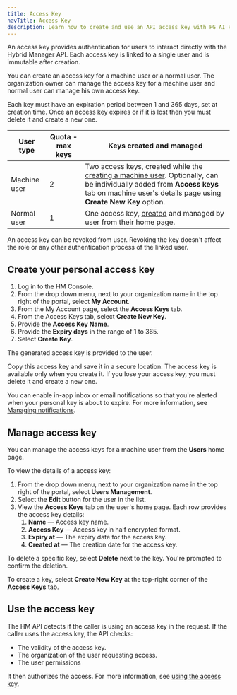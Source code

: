 ```yaml
---
title: Access Key
navTitle: Access Key
description: Learn how to create and use an API access key with PG AI Hybrid Manager.
---
```


An access key provides authentication for users to interact directly with the Hybrid Manager API. Each access key is linked to a single user and is immutable after creation.

You can create an access key for a machine user or a normal user. The organization owner can manage the access key for a machine user and normal user can manage his own access key.

Each key must have an expiration period between 1 and 365 days, set at creation time. Once an access key expires or if it is lost then you must delete it and create a new one.

| User type    | Quota - max keys | Keys created and managed                                                                                                                                                                                                                                                            |
| ------------ | ---------------- | ----------------------------------------------------------------------------------------------------------------------------------------------------------------------------------------------------------------------------------------------------------------------------------- |
| Machine user | 2                | Two access keys, created while the [creating a machine user](../../using_hybrid_manager/monitoring/mon_ext_dbs/mon_with_agent/create_machine_user.mdx). Optionally, can be individually added from **Access keys** tab on machine user's details page using **Create New Key** option. |
| Normal user  | 1                | One access key, [created](access_key.mdx) and managed by user from their home page.                                                                                                                                                                                                 |

An access key can be revoked from user. Revoking the key doesn't affect the role or any other authentication process of the linked user.

## Create your personal access key

1.  Log in to the HM Console.
2.  From the drop down menu, next to your organization name in the top right of the portal, select **My Account**.
3.  From the My Account page, select the **Access Keys** tab.
4.  From the Access Keys tab, select **Create New Key**.
5.  Provide the **Access Key Name**.
6.  Provide the **Expiry days** in the range of 1 to 365.
7.  Select **Create Key**.

The generated access key is provided to the user.

Copy this access key and save it in a secure location. The access key is available only when you create it. If you lose your access key, you must delete it and create a new one.

You can enable in-app inbox or email notifications so that you're alerted when your personal key is about to expire. For more information, see [Managing notifications](../monitoring/notifications.mdx).

## Manage access key

You can manage the access keys for a machine user from the **Users** home page.

To view the details of a access key:

1.  From the drop down menu, next to your organization name in the top right of the portal, select **Users Management**.
2.  Select the **Edit** button for the user in the list.
3.  View the **Access Keys** tab on the user's home page. Each row provides the access key details:
    1.  **Name** — Access key name.
    2.  **Access Key** — Access key in half encrypted format.
    3.  **Expiry at** — The expiry date for the access key.
    4.  **Created at** — The creation date for the access key.

To delete a specific key, select **Delete** next to the key. You're prompted to confirm the deletion.

To create a key, select **Create New Key** at the top-right corner of the **Access Keys** tab.

## Use the access key

The HM API detects if the caller is using an access key in the request. If the caller uses the access key, the API checks:

-   The validity of the access key.
-   The organization of the user requesting access.
-   The user permissions

It then authorizes the access. For more information, see [using the access key](using_access_key.mdx).
